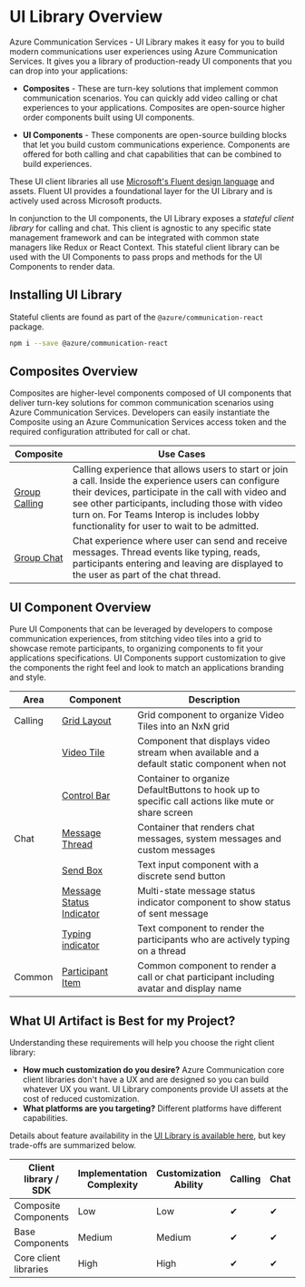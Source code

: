 
<Meta title="Overview" />

# UI Library Overview

Azure Communication Services - UI Library makes it easy for you to build modern communications user experiences using Azure Communication Services.
It gives you a library of production-ready UI components that you can drop into your applications:

- **Composites** - These are turn-key solutions that implement common communication scenarios.
  You can quickly add video calling or chat experiences to your applications.
  Composites are open-source higher order components built using UI components.

- **UI Components** - These components are open-source building blocks that let you build custom communications experience.
  Components are offered for both calling and chat capabilities that can be combined to build experiences.

These UI client libraries all use [Microsoft's Fluent design language](https://developer.microsoft.com/fluentui/) and assets. Fluent UI provides a foundational layer for the UI Library and is actively used across Microsoft products.

In conjunction to the UI components, the UI Library exposes a _stateful client library_ for calling and chat.
This client is agnostic to any specific state management framework and can be integrated with common state managers like Redux or React Context.
This stateful client library can be used with the UI Components to pass props and methods for the UI Components to render data.

## Installing UI Library

Stateful clients are found as part of the `@azure/communication-react` package.

```bash
npm i --save @azure/communication-react
```

## Composites Overview

Composites are higher-level components composed of UI components that deliver turn-key solutions for common communication scenarios using Azure Communication Services.
Developers can easily instantiate the Composite using an Azure Communication Services access token and the required configuration attributed for call or chat.

| Composite                                                                | Use Cases                                                                                                                                                                                                                                                                                                    |
| ------------------------------------------------------------------------ | ------------------------------------------------------------------------------------------------------------------------------------------------------------------------------------------------------------------------------------------------------------------------------------------------------------ |
| [Group Calling](/?path=/docs/composites-groupcall--group-call-composite) | Calling experience that allows users to start or join a call. Inside the experience users can configure their devices, participate in the call with video and see other participants, including those with video turn on. For Teams Interop is includes lobby functionality for user to wait to be admitted. |
| [Group Chat](/?path=/docs/composites-groupchat--group-chat-composite)    | Chat experience where user can send and receive messages. Thread events like typing, reads, participants entering and leaving are displayed to the user as part of the chat thread.                                                                                                                          |

## UI Component Overview

Pure UI Components that can be leveraged by developers to compose communication experiences, from stitching video tiles into a grid to showcase remote participants, to organizing components to fit your applications specifications.
UI Components support customization to give the components the right feel and look to match an applications branding and style.

| Area    | Component                                                                                                          | Description                                                                                        |
| ------- | ------------------------------------------------------------------------------------------------------------------ | -------------------------------------------------------------------------------------------------- |
| Calling | [Grid Layout](/?path=/story/ui-components-gridlayout--grid-layout-component)                                       | Grid component to organize Video Tiles into an NxN grid                                            |
|         | [Video Tile](/?path=/story/ui-components-videotile--video-tile-component)                                          | Component that displays video stream when available and a default static component when not        |
|         | [Control Bar](/?path=/story/ui-components-controlbar--control-bar-component)                                       | Container to organize DefaultButtons to hook up to specific call actions like mute or share screen |
| Chat    | [Message Thread](/?path=/story/ui-components-messagethread--message-thread-component)                              | Container that renders chat messages, system messages and custom messages                          |
|         | [Send Box](/?path=/story/ui-components-sendbox--send-box-component)                                                | Text input component with a discrete send button                                                   |
|         | [Message Status Indicator](/?path=/story/ui-components-messagestatusindicator--message-status-indicator-component) | Multi-state message status indicator component to show status of sent message                      |
|         | [Typing indicator](/?path=/story/ui-components-typingindicator--typing-indicator-component)                        | Text component to render the participants who are actively typing on a thread                      |
| Common  | [Participant Item](/?path=/story/ui-components-participantitem--participant-item-component)                        | Common component to render a call or chat participant including avatar and display name            |

## What UI Artifact is Best for my Project?

Understanding these requirements will help you choose the right client library:

- **How much customization do you desire?** Azure Communication core client libraries don't have a UX and are designed so you can build whatever UX you want. UI Library components provide UI assets at the cost of reduced customization.
- **What platforms are you targeting?** Different platforms have different capabilities.

Details about feature availability in the [UI Library is available here](/?path=/story/use-cases--page), but key trade-offs are summarized below.

| Client library / SDK  | Implementation Complexity | Customization Ability | Calling | Chat | [Teams Interop](https://docs.microsoft.com/en-us/azure/communication-services/concepts/teams-interop) |
| --------------------- | ------------------------- | --------------------- | ------- | ---- | ----------------------------------------------------------------------------------------------------- |
| Composite Components  | Low                       | Low                   | ✔       | ✔    | ✔                                                                                                     |
| Base Components       | Medium                    | Medium                | ✔       | ✔    | ✔                                                                                                     |
| Core client libraries | High                      | High                  | ✔       | ✔    | ✔                                                                                                     |
